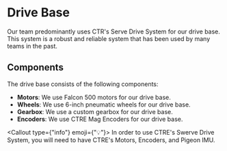 
<Head>
    <title>Drive Base - FEDS201</title>
    <meta property="og:title" content="Drive Base - FEDS201" key="title" />
</Head>

# Drive Base

Our team predominantly uses CTR's Serve Drive System for our drive base. This system is a robust and reliable system that has been used by many teams in the past.

## Components

The drive base consists of the following components:

- **Motors**: We use Falcon 500 motors for our drive base.
- **Wheels**: We use 6-inch pneumatic wheels for our drive base.
- **Gearbox**: We use a custom gearbox for our drive base.
- **Encoders**: We use CTRE Mag Encoders for our drive base.

<Callout type={"info"} emoji={"💡"}>
    In order to use CTRE's Swerve Drive System, you will need to have CTRE's Motors, Encoders, and Pigeon IMU.
</Callout>

